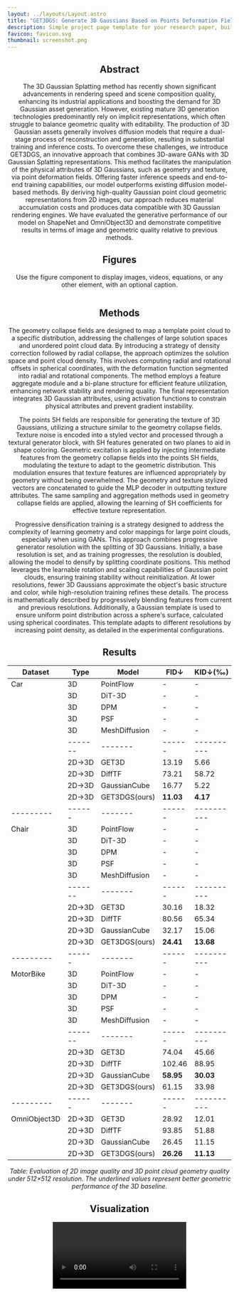 ```yaml
---
layout: ../layouts/Layout.astro
title: "GET3DGS: Generate 3D Gaussians Based on Points Deformation Fields"
description: Simple project page template for your research paper, built with Astro and Tailwind CSS
favicon: favicon.svg
thumbnail: screenshot.png
---
```






<Header
  title={frontmatter.title}
  authors={[
    {
      name: "Haochen Yu",
      url: "https://roman.technology",
      institution: "University of Science and Technology Beijing",
      notes: ["*"],
    },
    {
      name: "Weixi Gong",
      institution: "University of Science and Technology Beijing",
      notes: [],
    },
    {
      name: "Jiansheng Chen",
      institution: "University of Science and Technology Beijing",
      notes: [],
    },
    {
      name: "Huimin Ma",
      institution: "University of Science and Technology Beijing",
      notes: ["†"],
    },
  ]}
  conference="TCSVT 2024"
  notes={[
    {
      symbol: "*",
      text: "First author",
    },
    {
      symbol: "†",
      text: "Corresponding author",
    },
  ]}
  links={[
    {
      name: "Paper",
      url: "https://ieeexplore.ieee.org/document/10777594",
      icon: "fa-solid:file-pdf",
    },
    {
      name: "Code",
      url: "https://gitee.com/HowsenFisher/get3-dgs",
      icon: "mdi:github",
    },
    {
      name: "arXiv",
      url: "",
      icon: "academicons:arxiv",
    },
  ]}
  />



        

<HighlightedSection>

## Abstract

The 3D Gaussian Splatting method has recently shown significant advancements in rendering speed and scene composition quality, enhancing its industrial applications and boosting the demand for 3D Gaussian asset generation. However, existing mature 3D generation technologies predominantly rely on implicit representations, which often struggle to balance geometric quality with editability. The production of 3D Gaussian assets generally involves diffusion models that require a dual-stage process of reconstruction and generation, resulting in substantial training and inference costs. To overcome these challenges, we introduce GET3DGS, an innovative approach that combines 3D-aware GANs with 3D Gaussian Splatting representations. This method facilitates the manipulation of the physical attributes of 3D Gaussians, such as geometry and texture, via point deformation fields. Offering faster inference speeds and end-to-end training capabilities, our model outperforms existing diffusion model-based methods. By deriving high-quality Gaussian point cloud geometric representations from 2D images, our approach reduces material accumulation costs and produces data compatible with 3D Gaussian rendering engines. We have evaluated the generative performance of our model on ShapeNet and OmniObject3D and demonstrate competitive results in terms of image and geometric quality relative to previous methods.

</HighlightedSection>

## Figures

Use the figure component to display images, videos, equations, or any other element, with an optional caption.

<Figure
    caption="The main architecture diagram of our model GET3DGS, which is a 3D-aware GAN structure. The network includes geometry collapse fields and points SH fields. These two fields jointly constitute the points deformation fields. Both fields have generator blocks, feature aggregate modules, and an MLP decoder."
  >
    <Image source={arch_img} altText="Diagram of the transformer deep learning architecture." />
</Figure>



## Methods

The geometry collapse fields are designed to map a template point cloud to a specific distribution, addressing the challenges of large solution spaces and unordered point cloud data. By introducing a strategy of density correction followed by radial collapse, the approach optimizes the solution space and point cloud density. This involves computing radial and rotational offsets in spherical coordinates, with the deformation function segmented into radial and rotational components. The method employs a feature aggregate module and a bi-plane structure for efficient feature utilization, enhancing network stability and rendering quality. The final representation integrates 3D Gaussian attributes, using activation functions to constrain physical attributes and prevent gradient instability.
<LaTeX formula="\begin{aligned}
CF&([r,\theta,\varphi],\mathbf{z}_{g})\\
        &=(r-\hat{r}_{\mathbf{z}_{g}}r,\theta+\hat{\theta}_{\mathbf{z}_{g}}\cdot2\pi,\varphi+\hat{\varphi}_{\mathbf{z}_{g}}\cdot\pi)\\
        &=(r,\theta,\varphi)+(-r,2\pi,\pi)\cdot diag(\hat{r}_{\mathbf{z}_{g}},\hat{\theta}_{\mathbf{z}_{g}},\hat{\varphi}_{\mathbf{z}_{g}})
\end{aligned}" />


The points SH fields are responsible for generating the texture of 3D Gaussians, utilizing a structure similar to the geometry collapse fields. Texture noise is encoded into a styled vector and processed through a textural generator block, with SH features generated on two planes to aid in shape coloring. Geometric excitation is applied by injecting intermediate features from the geometry collapse fields into the points SH fields, modulating the texture to adapt to the geometric distribution. This modulation ensures that texture features are influenced appropriately by geometry without being overwhelmed. The geometry and texture stylized vectors are concatenated to guide the MLP decoder in outputting texture attributes. The same sampling and aggregation methods used in geometry collapse fields are applied, allowing the learning of SH coefficients for effective texture representation.

<LaTeX formula="
\begin{aligned}
    SHs&=SF(\vec{x},\mathbf{z}_{t},\mathbf{z}_g) \\
    &=F_{t}(FA(G_{t}(M_t(\mathbf{z}_t), G_{g}(M_g(\mathbf{z}_g))), \theta,\varphi),\\
    &M_t(\mathbf{z}_t) \oplus M_g(\mathbf{z}_g), H_{t}(\vec{x}))
\end{aligned}
" />

Progressive densification training is a strategy designed to address the complexity of learning geometry and color mappings for large point clouds, especially when using GANs. This approach combines progressive generator resolution with the splitting of 3D Gaussians. Initially, a base resolution is set, and as training progresses, the resolution is doubled, allowing the model to densify by splitting coordinate positions. This method leverages the learnable rotation and scaling capabilities of Gaussian point clouds, ensuring training stability without reinitialization. At lower resolutions, fewer 3D Gaussians approximate the object's basic structure and color, while high-resolution training refines these details. The process is mathematically described by progressively blending features from current and previous resolutions. Additionally, a Gaussian template is used to ensure uniform point distribution across a sphere's surface, calculated using spherical coordinates. This template adapts to different resolutions by increasing point density, as detailed in the experimental configurations.

<LaTeX formula="
\begin{aligned}
    \mathbf{f}_g^{R}(\vec{x})&=FA(G_{g}^{R}(M_g(\mathbf{z}_g),\theta,\varphi)\\
    \mathbf{f}_t^{R}(\vec{x})&=FA(G_{t}^{R}(M_t(\mathbf{z}_t),G_{g}^{R}(M_g(\mathbf{z}_g))),\theta,\varphi)\\
    \mathbf{f}_g^{R}(\vec{x}) &=  \mathbf{f}_g^{R}(\vec{x}) \cdot \alpha  + \mathbf{f}_g^{R-1}(\vec{x}) \cdot (1-\alpha)\\
    \mathbf{f}_t^{R}(\vec{x}) &= \mathbf{f}_t^{R}(\vec{x}) \cdot \alpha + \mathbf{f}_t^{R-1}(\vec{x}) \cdot (1-\alpha)
\end{aligned}
" />

## Results

| Dataset | Type | Model | FID↓ | KID↓(‰) | COV↑(%) | MMD↓ |
|---------|------|-------|------|----------|---------|-------|
| Car | 3D | PointFlow | - | - | 60.57 | __0.85__ |
| | 3D | DiT-3D | - | - | 31.70 | 2.98 |
| | 3D | DPM | - | - | 60.24 | 0.95 |
| | 3D | PSF | - | - | __70.73__ | 1.03 |
| | 3D | MeshDiffusion | - | - | 66.55 | 1.12 |
| |-------|-------|------|----------|---------|-------|
| | 2D→3D | GET3D | 13.19 | 5.66 | 44.13 | **0.80** |
| | 2D→3D | DiffTF | 73.21 | 58.72 | 49.53 | 1.36 |
| | 2D→3D | GaussianCube | 16.77 | 5.22 | 61.48 | 0.90 |
| | 2D→3D | GET3DGS(ours) | **11.03** | **4.17** | **66.97** | 1.04 |
|---------|------|-------|------|----------|---------|-------|
| Chair | 3D | PointFlow | - | - | 72.94 | 2.67 |
| | 3D | DiT-3D | - | - | 76.83 | 2.82 |
| | 3D | DPM | - | - | 81.73 | 2.87 |
| | 3D | PSF | - | - | 81.92 | __2.65__ |
| | 3D | MeshDiffusion | - | - | __82.26__ | 2.65 |
| |-------|-------|------|----------|---------|-------|
| | 2D→3D | GET3D | 30.16 | 18.32 | 69.92 | 3.90 |
| | 2D→3D | DiffTF | 80.56 | 65.34 | **76.22** | 3.64 |
| | 2D→3D | GaussianCube | 32.17 | 15.06 | 63.39 | **3.60** |
| | 2D→3D | GET3DGS(ours) | **24.41** | **13.68** | 75.44 | 3.90 |
|---------|------|-------|------|----------|---------|-------|
| MotorBike | 3D | PointFlow | - | - | 64.57 | 0.88 |
| | 3D | DiT-3D | - | - | 75.34 | __0.81__ |
| | 3D | DPM | - | - | 80.67 | 0.99 |
| | 3D | PSF | - | - | 74.46 | 1.25 |
| | 3D | MeshDiffusion | - | - | __89.04__ | 1.08 |
| |-------|-------|------|----------|---------|-------|
| | 2D→3D | GET3D | 74.04 | 45.66 | 65.75 | 1.74 |
| | 2D→3D | DiffTF | 102.46 | 88.95 | 41.02 | 6.05 |
| | 2D→3D | GaussianCube | **58.95** | **30.03** | 68.60 | 0.95 |
| | 2D→3D | GET3DGS(ours) | 61.15 | 33.98 | **81.25** | **0.92** |
|---------|------|-------|------|----------|---------|-------|
| OmniObject3D | 2D→3D | GET3D | 28.92 | 12.01 | 31.21 | 6.34 |
| | 2D→3D | DiffTF | 93.85 | 51.88 | 34.59 | **6.05** |
| | 2D→3D | GaussianCube | 26.45 | 11.15 | **35.10** | 6.26 |
| | 2D→3D | GET3DGS(ours) | **26.26** | **11.13** | 32.59 | 6.46 |

*Table: Evaluation of 2D image quality and 3D point cloud geometry quality under 512×512 resolution. The underlined values represent better geometric performance of the 3D baseline.*


## Visualization

<Video source={car_video} />
<Video source={chair_video} />
<Video source={motorbike_video} />
<Video source={game_video} />
<Video source={beamcar_video} />



## BibTeX citation

```bibtex
@ARTICLE{10777594,
  author={Yu, Haochen and Gong, Weixi and Chen, Jiansheng and Ma, Huimin},
  journal={IEEE Transactions on Circuits and Systems for Video Technology}, 
  title={GET3DGS: Generate 3D Gaussians Based on Points Deformation Fields}, 
  year={2024},
  volume={},
  number={},
  pages={1-1},
  keywords={Three-dimensional displays;Solid modeling;Training;Rendering (computer graphics);Deformation;Point cloud compression;Geometry;Image reconstruction;Shape;Image color analysis;3D Gaussian Splatting;3D generation;Differentiable rendering},
  doi={10.1109/TCSVT.2024.3511342}}

```
